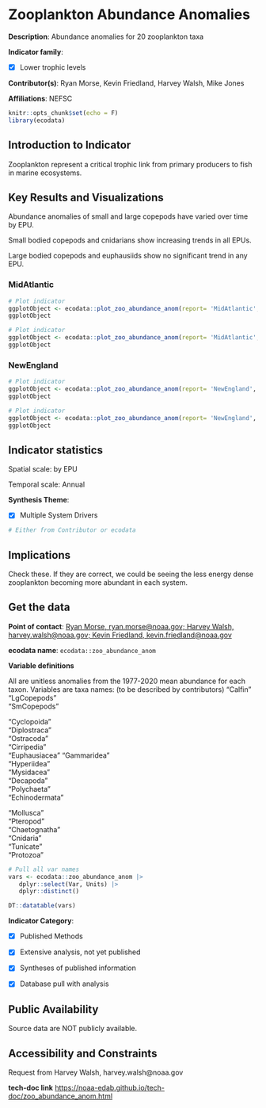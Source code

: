 # Zooplankton Abundance Anomalies {#zoo_abundance_anom}

**Description**: Abundance anomalies for 20 zooplankton taxa

**Indicator family**: 

- [X] Lower trophic levels


**Contributor(s)**: Ryan Morse, Kevin Friedland, Harvey Walsh, Mike Jones

**Affiliations**: NEFSC

```{r echo=FALSE}
knitr::opts_chunk$set(echo = F)
library(ecodata)
```
## Introduction to Indicator
Zooplankton represent a critical trophic link from primary producers to fish in marine ecosystems.

## Key Results and Visualizations
Abundance anomalies of small and large copepods have varied over time by EPU.
Small bodied copepods and cnidarians show increasing trends in all EPUs. 
Large bodied copepods and euphausiids show no significant trend in any EPU.

### MidAtlantic

```{r plot_zoo_abundance_anomMidAtlanticcopepod}
# Plot indicator
ggplotObject <- ecodata::plot_zoo_abundance_anom(report= 'MidAtlantic', varName= 'copepod',n=10)
ggplotObject
```

```{r plot_zoo_abundance_anomMidAtlanticeuphausid}
# Plot indicator
ggplotObject <- ecodata::plot_zoo_abundance_anom(report= 'MidAtlantic', varName= 'euphausid',n=10)
ggplotObject
```

### NewEngland

```{r plot_zoo_abundance_anomNewEnglandcopepod}
# Plot indicator
ggplotObject <- ecodata::plot_zoo_abundance_anom(report= 'NewEngland', varName= 'copepod',n=10)
ggplotObject
```

```{r plot_zoo_abundance_anomNewEnglandeuphausid}
# Plot indicator
ggplotObject <- ecodata::plot_zoo_abundance_anom(report= 'NewEngland', varName= 'euphausid',n=10)
ggplotObject
```


## Indicator statistics 
Spatial scale: by EPU

Temporal scale: Annual

**Synthesis Theme**:

- [X] Multiple System Drivers


```{r autostats_zoo_abundance_anom}
# Either from Contributor or ecodata
```

## Implications
Check these. If they are correct, we could be seeing the less energy dense zooplankton becoming more abundant in each system.

## Get the data

**Point of contact**: [Ryan Morse, ryan.morse@noaa.gov; Harvey Walsh, harvey.walsh@noaa.gov; Kevin Friedland, kevin.friedland@noaa.gov](mailto:Ryan Morse, ryan.morse@noaa.gov; Harvey Walsh, harvey.walsh@noaa.gov; Kevin Friedland, kevin.friedland@noaa.gov){.email}

**ecodata name**: `ecodata::zoo_abundance_anom`

**Variable definitions**

All are unitless anomalies from the 1977-2020 mean abundance for each taxon. Variables are taxa names:  (to be described by contributors) "Calfin"         "LgCopepods"     "SmCopepods"     
"Cyclopoida"     "Diplostraca"    "Ostracoda"      "Cirripedia"     "Euphausiacea"  "Gammaridea"     "Hyperiidea"     "Mysidacea"      "Decapoda"       "Polychaeta"     "Echinodermata"  
"Mollusca"     "Pteropod"      "Chaetognatha"   "Cnidaria"       "Tunicate"       "Protozoa"

```{r vars_zoo_abundance_anom}
# Pull all var names
vars <- ecodata::zoo_abundance_anom |>
   dplyr::select(Var, Units) |>
   dplyr::distinct()

DT::datatable(vars)
```
**Indicator Category**:

- [X] Published Methods
- [X] Extensive analysis, not yet published
- [X] Syntheses of published information
- [X] Database pull with analysis


## Public Availability

Source data are NOT publicly available.

## Accessibility and Constraints

Request from Harvey Walsh, harvey.walsh@noaa.gov

**tech-doc link**
<https://noaa-edab.github.io/tech-doc/zoo_abundance_anom.html>

